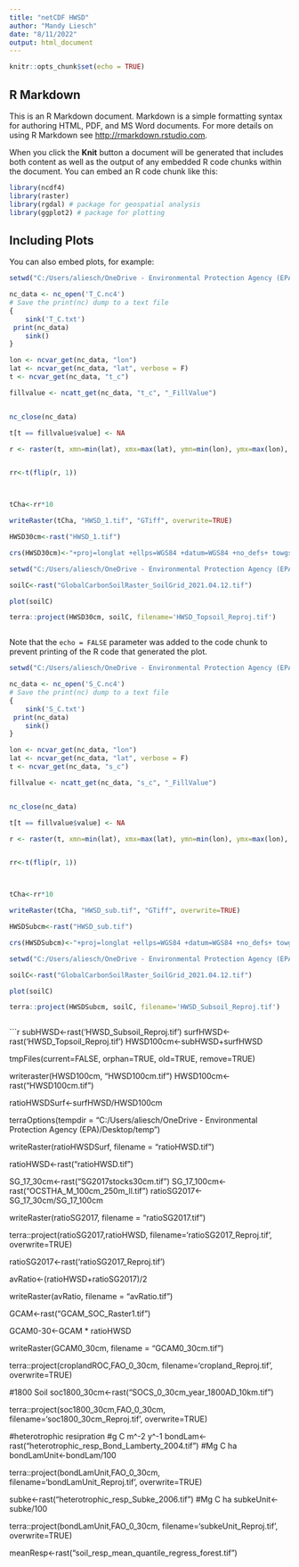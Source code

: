 ---
title: "netCDF HWSD"
author: "Mandy Liesch"
date: "8/11/2022"
output: html_document
---

```{r setup, include=FALSE}
knitr::opts_chunk$set(echo = TRUE)
```

## R Markdown

This is an R Markdown document. Markdown is a simple formatting syntax for authoring HTML, PDF, and MS Word documents. For more details on using R Markdown see <http://rmarkdown.rstudio.com>.

When you click the **Knit** button a document will be generated that includes both content as well as the output of any embedded R code chunks within the document. You can embed an R code chunk like this:

```{r}
library(ncdf4)
library(raster)
library(rgdal) # package for geospatial analysis
library(ggplot2) # package for plotting
```

## Including Plots

You can also embed plots, for example:

```{r}
setwd("C:/Users/aliesch/OneDrive - Environmental Protection Agency (EPA)/Desktop/HWSD_1247/data")

nc_data <- nc_open('T_C.nc4')
# Save the print(nc) dump to a text file
{
    sink('T_C.txt')
 print(nc_data)
    sink()
}

lon <- ncvar_get(nc_data, "lon")
lat <- ncvar_get(nc_data, "lat", verbose = F)
t <- ncvar_get(nc_data, "t_c")

fillvalue <- ncatt_get(nc_data, "t_c", "_FillValue")


nc_close(nc_data) 

t[t == fillvalue$value] <- NA

r <- raster(t, xmn=min(lat), xmx=max(lat), ymn=min(lon), ymx=max(lon), crs=CRS("+proj=longlat +ellps=WGS84 +datum=WGS84 +no_defs+ towgs84=0,0,0"))


rr<-t(flip(r, 1))



tCha<-rr*10

writeRaster(tCha, "HWSD_1.tif", "GTiff", overwrite=TRUE)

HWSD30cm<-rast("HWSD_1.tif")

crs(HWSD30cm)<-"+proj=longlat +ellps=WGS84 +datum=WGS84 +no_defs+ towgs84=0,0,0"

setwd("C:/Users/aliesch/OneDrive - Environmental Protection Agency (EPA)/Desktop/Intermediate Rasters")

soilC<-rast("GlobalCarbonSoilRaster_SoilGrid_2021.04.12.tif")

plot(soilC)

terra::project(HWSD30cm, soilC, filename='HWSD_Topsoil_Reproj.tif')



```

Note that the `echo = FALSE` parameter was added to the code chunk to prevent printing of the R code that generated the plot.
```{r}

setwd("C:/Users/aliesch/OneDrive - Environmental Protection Agency (EPA)/Desktop/HWSD_1247/data")

nc_data <- nc_open('S_C.nc4')
# Save the print(nc) dump to a text file
{
    sink('S_C.txt')
 print(nc_data)
    sink()
}

lon <- ncvar_get(nc_data, "lon")
lat <- ncvar_get(nc_data, "lat", verbose = F)
t <- ncvar_get(nc_data, "s_c")

fillvalue <- ncatt_get(nc_data, "s_c", "_FillValue")


nc_close(nc_data) 

t[t == fillvalue$value] <- NA

r <- raster(t, xmn=min(lat), xmx=max(lat), ymn=min(lon), ymx=max(lon), crs=CRS("+proj=longlat +ellps=WGS84 +datum=WGS84 +no_defs+ towgs84=0,0,0"))


rr<-t(flip(r, 1))



tCha<-rr*10

writeRaster(tCha, "HWSD_sub.tif", "GTiff", overwrite=TRUE)

HWSDSubcm<-rast("HWSD_sub.tif")

crs(HWSDSubcm)<-"+proj=longlat +ellps=WGS84 +datum=WGS84 +no_defs+ towgs84=0,0,0"

setwd("C:/Users/aliesch/OneDrive - Environmental Protection Agency (EPA)/Desktop/Intermediate Rasters")

soilC<-rast("GlobalCarbonSoilRaster_SoilGrid_2021.04.12.tif")

plot(soilC)

terra::project(HWSDSubcm, soilC, filename='HWSD_Subsoil_Reproj.tif')



```


```{r}
subHWSD<-rast('HWSD_Subsoil_Reproj.tif')
surfHWSD<-rast('HWSD_Topsoil_Reproj.tif')
HWSD100cm<-subHWSD+surfHWSD

tmpFiles(current=FALSE, orphan=TRUE, old=TRUE, remove=TRUE)

writeraster(HWSD100cm, "HWSD100cm.tif")
HWSD100cm<-rast("HWSD100cm.tif")

ratioHWSDSurf<-surfHWSD/HWSD100cm

terraOptions(tempdir = "C:/Users/aliesch/OneDrive - Environmental Protection Agency (EPA)/Desktop/temp")

writeRaster(ratioHWSDSurf, filename = "ratioHWSD.tif")

ratioHWSD<-rast("ratioHWSD.tif")

SG_17_30cm<-rast("SG2017stocks30cm.tif")
SG_17_100cm<-rast("OCSTHA_M_100cm_250m_ll.tif")
ratioSG2017<-SG_17_30cm/SG_17_100cm

writeRaster(ratioSG2017, filename = "ratioSG2017.tif")


terra::project(ratioSG2017,ratioHWSD,  filename='ratioSG2017_Reproj.tif', overwrite=TRUE)

ratioSG2017<-rast('ratioSG2017_Reproj.tif')

avRatio<-(ratioHWSD+ratioSG2017)/2

writeRaster(avRatio, filename = "avRatio.tif")

GCAM<-rast("GCAM_SOC_Raster1.tif")

GCAM0-30<-GCAM * ratioHWSD

writeRaster(GCAM0_30cm, filename = "GCAM0_30cm.tif")

terra::project(croplandROC,FAO_0_30cm,  filename='cropland_Reproj.tif', overwrite=TRUE)

#1800 Soil
soc1800_30cm<-rast("SOCS_0_30cm_year_1800AD_10km.tif")

terra::project(soc1800_30cm,FAO_0_30cm,  filename='soc1800_30cm_Reproj.tif', overwrite=TRUE)

#heterotrophic resipration
#g C m^-2 y^-1
bondLam<-rast("heterotrophic_resp_Bond_Lamberty_2004.tif")
#Mg C ha
bondLamUnit<-bondLam/100

terra::project(bondLamUnit,FAO_0_30cm,  filename='bondLamUnit_Reproj.tif', overwrite=TRUE)


subke<-rast("heterotrophic_resp_Subke_2006.tif")
#Mg C ha
subkeUnit<-subke/100

terra::project(bondLamUnit,FAO_0_30cm,  filename='subkeUnit_Reproj.tif', overwrite=TRUE)

meanResp<-rast("soil_resp_mean_quantile_regress_forest.tif")
